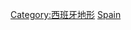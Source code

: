 {{Catnav|頁面分類|地理|地形|岛屿|各国岛屿}}
{{Catnav|頁面分類|地理|各大洲地理|欧洲地理|西班牙地理}}
{{Catnav|頁面分類|地理|各國地理|西班牙地理}}
{{Catnav|頁面分類|地理|各國地理|各国岛屿}}
{{Catnav|頁面分類|各種主題的頁面分類|按國家分類|各國地理|西班牙地理}}
{{Catnav|頁面分類|各種主題的頁面分類|按國家分類|各國地理|各国岛屿}}
{{Commons category|Islands of Spain}}

[[Category:西班牙地形|Category:西班牙地形]]
[[Category:欧洲各国岛屿|Spain]]